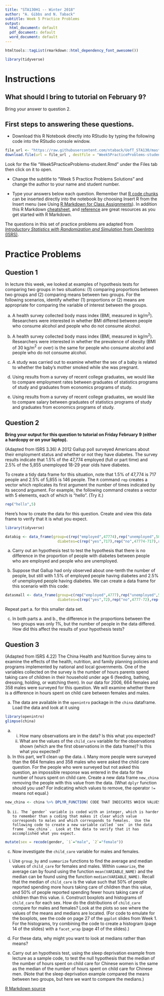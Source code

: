 ```yaml
---
title: "STA130H1 -- Winter 2018"
author: "A. Gibbs and N. Taback"
subtitle: Week 5 Practice Problems
output:
  html_document: default
  pdf_document: default
  word_document: default
---
```


```r
htmltools::tagList(rmarkdown::html_dependency_font_awesome())

library(tidyverse)
```

# Instructions

## What should I bring to tutorial on February 9?

Bring your answer to question 2.


## First steps to answering these questions.

- Download this R Notebook directly into RStudio by typing the following code into the RStudio console window.   

```r
file_url <- "https://raw.githubusercontent.com/ntaback/UofT_STA130/master/week5/Week5PracticeProblems-student.Rmd"
download.file(url = file_url , destfile = "Week5PracticeProblems-student.Rmd")
```

Look for the file "Week5PracticeProblems-student.Rmd" under the Files tab then click on it to open.

- Change the subtitle to "Week 5 Practice Problems Solutions" and change the author to your name and student number.

- Type your answers below each question.  Remember that [R code chunks](http://rmarkdown.rstudio.com/authoring_rcodechunks.html) can be inserted directly into the notebook by choosing Insert R from the Insert menu (see Using [R Markdown for Class Assignments](https://ntaback.github.io/UofT_STA130/Rmarkdownforclassreports.html)). In addition this R Markdown [cheatsheet](http://www.rstudio.com/wp-content/uploads/2016/03/rmarkdown-cheatsheet-2.0.pdf), and [reference](http://www.rstudio.com/wp-content/uploads/2015/03/rmarkdown-reference.pdf) are great resources as you get started with R Markdown. 

The questions in this set of practice problems are adapted from [*Introductory Statistics with Randomization and Simulation* from OpenIntro (ISRS)](https://www.openintro.org/stat/textbook.php?stat_book=isrs).


# Practice Problems

## Question 1

In lecture this week, we looked at examples of hypothesis tests for comparing two groups in two situations: (1) comparing  proportions between two groups and (2) comparing means between two groups.  For the following scenarios, identify whether (1) proportions or (2) means are appropriate for comparing the variable of interest between the groups.

(a) A health survey collected body mass index (BMI, measured in kg/m$^2$).  Researchers were interested in whether BMI differed between people who consume alcohol and people who do not consume alcohol.

(b) A health survey collected body mass index (BMI, measured in kg/m$^2$).  Researchers were interested in whether the prevalence of obesity (BMI of 30 kg/m$^2$ or over)  is the same for people who consume alcohol and people who do not consume alcohol.

(c) A study was carried out to examine whether the sex of a baby is related to whether the baby's mother smoked while she was pregnant.

(d) Using results from a survey of recent college graduates, we would like to compare employment rates between graduates of statistics programs of study and graduates from economics programs of study.

(e) Using results from a survey of recent college graduates, we would like to compare salary between graduates of statistics programs of study and graduates from economics programs of study.



## Question 2

**Bring your output for this question to tutorial on Friday February 9 (either a hardcopy or on your laptop). **

(Adapted from ISRS 3.36)  A 2012 Gallup poll surveyed Americans about their employment status and whether or not they have diabetes. The survey results indicate that 1.5% of the 47,774 employed (full or part time) and 2.5% of the 5,855 unemployed 18-29 year olds have diabetes.

To create a tidy data frame for this situation, note that 1.5% of 47,774 is 717 people and 2.5% of 5,855 is 146 people.  The `R` command `rep` creates a vector which replicates its first argument the number of times indicated by its second argument.  For example, the following command creates a vector with 5 elements, each of which is "hello".  (Try it.)
```r
rep("hello",5)
```

Here's how to create the data for this question.  Create and view this data frame to verify that it is what you expect.

```r
library(tidyverse)

databig <- data_frame(group=c(rep("employed",47774),rep("unemployed",5855)),
                        diabetes=c(rep("yes",717),rep("no",47774-717),rep("yes",146),rep("no",5855-146)))
```

(a)  Carry out an hypothesis test to test the hypothesis that there is no difference in the proportion of people with diabetes between people who are employed and people who are unemployed.

(b)  Suppose that Gallup had only observed about one-tenth the number of people, but still with 1.5% of employed people having diabetes and 2.5% of unemployed people having diabetes.  We can create a data frame for this scenario with this code:

```r
datasmall <- data_frame(group=c(rep("employed",4777),rep("unemployed",586)),
                        diabetes=c(rep("yes",72),rep("no",4777-72),rep("yes",15),rep("no",586-15)))
```

Repeat part a. for this smaller data set.

(c) In both parts a. and b., the difference in the proportions between the two groups was only 1%, but the number of people in the data differed.  How did this affect the results of your hypothesis tests?
     
## Question 3



(Adapted from ISRS 4.22)  The China Health and Nutrition Survey aims to examine the effects of the health, nutrition, and family planning policies and programs implemented by national and local governments.  One of the variables collected on the survey is the number of hours parents spend taking care of children in their household under age 6 (feeding, bathing, dressing, holding, or watching them).  In our data for 2006, 664 females and 358 males were surveyed for this question. We will examine whether there is a difference in hours spent on child care between females and males.

(a) The data are available in the `openintro` package in the `china` dataframe.  Load the data and look at it using

```r
library(openintro)
glimpse(china)
```

(a)
    i. How many observations are in the data?  Is this what you expected?
    ii. What are the values of the `child_care` variable for the observations shown (which are the first observations in the data frame)?  Is this what you expected?

(b)  In this part, we'll clean up the data.
    i. Many more people were surveyed than the 664 females and 358 males who were asked the child care question.  For the people who were surveyed but not asked this question, an impossible response was entered in the data for the number of hours spent on child care.  Create a new data frame `new_china` removing the people with this value from the data.  (What `dplyr` function should you use? For indicating which values to remove, the operator `!=` means not equal.) 
    
```r
new_china <- china %>% DPLYR_FUNCTION( CODE THAT INDICATES WHICH VALUES TO REMOVE )
```
  
(b)  
    ii. The `gender` variable is coded with an integer, which is harder to remember than a coding that makes it clear which value corresponds to males and which corresponds to females.  Use the following code to create a new variable called `sex` in the data frame `new_china`.  Look at the data to verify that it has accomplished what you expect.
    
```r
mutate(sex = recode(gender, `1`="male", `2`="female"))
```

(c) Now investigate the `child_care` variable for males and females.

   i. Use `group_by` and `summarize` functions to find the average and median values of `child_care` for females and males.  Within `summarize`, the average can by found using the function `mean(VARIABLE_NAME)` and the median can be found using the function `median(VARIABLE_NAME)`.  Recall that the median of `child_care` is the value such that 50% of people reported spending more hours taking care of children than this value, and 50% of people reported spending fewer hours taking care of children than this value.
    ii. Construct boxplots and histograms of `child_care` for each sex.  How do the distributions of `child_care` compare for males and females?  Look at the plots so see where the values of the means and medians are located.  (For code to emulate for the boxplots, see the code on page 27 of the `ggplot` slides from Week 1.  For the histograms, try combining the code to create a histogram (page 14 of the slides) with a `facet_wrap` (page 41 of the slides).)
    
(d) For these data, why might you want to look at medians rather than means?
     
(d)  Carry out an hypothesis test, using the sleep deprivation example from lecture as a sample code, to test the null hypothesis
that the median of the number of hours spent on child care for Chinese women is the same as the median of the number of hours spent on child care for Chinese men. (Note that the sleep deprivation example compared the means between two groups, but here we want to compare the medians.)
     


<a href="https://raw.githubusercontent.com/ntaback/UofT_STA130/master/week3/Week3PracticeProblems-student.Rmd"> R Markdown source <i class="fa fa-github" aria-hidden="true"></i></a> 